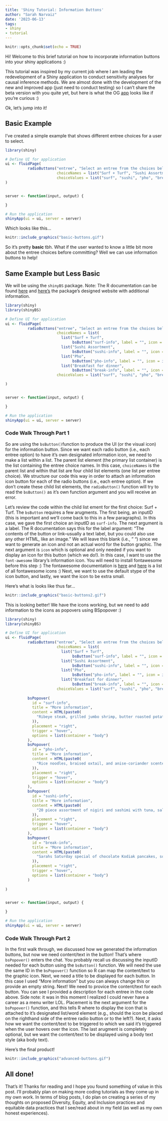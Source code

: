 ```yaml
---
title: 'Shiny Tutorial: Information Buttons'
author: "Sarah Narvaiz"
date: '2023-06-13'
tags: 
- shiny
- tutorial
---
```


```r
knitr::opts_chunk$set(echo = TRUE)
```

Hi! Welcome to this brief tutorial on how to incorporate information buttons into your shiny applications :)

This tutorial was inspired by my current job where I am leading the redevelopment of a Shiny application to conduct sensitivity analyses for causal inference methods. We are almost done with the development of the new and improved app (just need to conduct testing) so I can't share the beta version with you quite yet, but here is what the OG [app](https://jmichaelrosenberg.shinyapps.io/konfound-it/) looks like if you're curious :)

Ok, let's jump into it!

## Basic Example
I've created a simple example that shows different entree choices for a user to select.

```r
library(shiny)

# Define UI for application
ui <- fluidPage(
          radioButtons("entree", "Select an entree from the choices below",
                       choiceNames = list("Surf + Turf", "Sushi Assortment", "Pho", "Breakfast for dinner"),
                       choiceValues = list("surf", "sushi", "pho", "break"))
)


server <- function(input, output) {

}

# Run the application 
shinyApp(ui = ui, server = server)

```


Which looks like this...
```r
knitr::include_graphics("basic-buttons.gif")
```

So it's pretty **basic** tbh. What if the user wanted to know a little bit more about the entree choices before committing? Well we can use information buttons to help!

## Same Example but Less Basic
We will be using the `shinyBS` package. Note: The R documentation can be found [here](https://cran.r-project.org/web/packages/shinyBS/shinyBS.pdf) and [here's](https://ebailey78.github.io/shinyBS/) the package's designed website with additional information.

```r

library(shiny)
library(shinyBS)

# Define UI for application
ui <- fluidPage(
          radioButtons("entree", "Select an entree from the choices below",
                       choiceNames = list(
                         list("Surf + Turf",
                              bsButton("surf-info", label = "", icon = icon("info", lib = "font-awesome"), style = "default", size = "extra-small")), 
                         list("Sushi Assortment",
                              bsButton("sushi-info", label = "", icon = icon("info", lib = "font-awesome"), style = "default", size = "extra-small")), 
                         list("Pho",
                              bsButton("pho-info", label = "", icon = icon("info", lib = "font-awesome"), style = "default", size = "extra-small")), 
                         list("Breakfast for dinner",
                              bsButton("break-info", label = "", icon = icon("info", lib = "font-awesome"), style = "default", size = "extra-small"))),
                       choiceValues = list("surf", "sushi", "pho", "break")),

)


server <- function(input, output) {

}

# Run the application 
shinyApp(ui = ui, server = server)
```

### Code Walk Through Part 1

So are using the `bsButton()`function to produce the UI (or the visual icon) for the information button. Since we want each radio button (i.e., each entree option) to have it's own designated information icon, we need to make a list within a list. The parent list element (the primary list container) is the list containing the entree choice names. In this case, `choiceNames` is the parent list and within that list are four child list elements (one list per entree choice). We structure our code this way in order to attach an information icon button for each of the radio buttons (i.e., each entree option). If we don't create these child list elements, the `radioButton()` function will try to read the `bsButton()` as it's own function argument and you will receive an error.

Let's review the code within the child list ement for the first choice: Surf + Turf. The `bsButton` requires a few arugments. The first being, an inputID (this is important and we'll come back to this in a few paragraphs). In this case, we gave the first choice an inputID as `surf-info`. The next argument is a label. The R documentation says this for the label argument: "The contents of the button or link–usually a text label, but you could also use any other HTML, like an image." We will leave this blank (i.e., " ") since we want to generate an icon and not an actual word for the button graphic. The next argument is `icon` which is optional and only needed if you want to display an icon for this button (which we do!). In this case, I want to use the `font-awesome` library's information icon. You will need to install fontawesome before this step :) The fontawesome documentation is [here](https://github.com/rstudio/fontawesome) and [here](https://fontawesome.com/icons?d=gallery&m=free) is a list of all fontawesome icons :) Next, we want to use the default stype of the icon button, and lastly, we want the icon to be extra small.

Here's what is looks like thus far...

```r
knitr::include_graphics("basic-buttons2.gif")
```

This is looking better! We have the icons working, but we need to add information to the icons as popovers using BSpopover :)

```r

library(shiny)
library(shinyBS)

# Define UI for application
ui <- fluidPage(
          radioButtons("entree", "Select an entree from the choices below",
                       choiceNames = list(
                         list("Surf + Turf",
                              bsButton("surf-info", label = "", icon = icon("info", lib = "font-awesome"), style = "default", size = "extra-small")), 
                         list("Sushi Assortment",
                              bsButton("sushi-info", label = "", icon = icon("info", lib = "font-awesome"), style = "default", size = "extra-small")), 
                         list("Pho",
                              bsButton("pho-info", label = "", icon = icon("info", lib = "font-awesome"), style = "default", size = "extra-small")), 
                         list("Breakfast for dinner",
                              bsButton("break-info", label = "", icon = icon("info", lib = "font-awesome"), style = "default", size = "extra-small"))),
                       choiceValues = list("surf", "sushi", "pho", "break")),
          
          bsPopover(
            id = "surf-info",
            title = "More information",
            content = HTML(paste0(
              "Ribeye steak, grilled jumbo shrimp, butter roasted potato medley, grilled asparagus."
            )),
            placement = "right",
            trigger = "hover",
            options = list(container = "body")
          ),
          bsPopover(
            id = "pho-info",
            title = "More information",
            content = HTML(paste0(
              "Rice noodles, braised oxtail, and anise-coriander scented broth."
            )),
            placement = "right",
            trigger = "hover",
            options = list(container = "body")
          ),
          bsPopover(
            id = "sushi-info",
            title = "More information",
            content = HTML(paste0(
              "20 piece assortment of nigiri and sashimi with tuna, salmon, eel, and yellowtail."
            )),
            placement = "right",
            trigger = "hover",
            options = list(container = "body")
          ),
          bsPopover(
            id = "break-info",
            title = "More information",
            content = HTML(paste0(
              "Sarahs Saturday special of chocolate Kodiak pancakes, soft scrambled eggs, and an assortment of seasonal fruit."
            )),
            placement = "right",
            trigger = "hover",
            options = list(container = "body")
          )
          
)


server <- function(input, output) {

}

# Run the application 
shinyApp(ui = ui, server = server)
```

### Code Walk Through Part 2

In the first walk through, we discussed how we generated the information buttons, but now we need content/text in the button! That's where `bsPopover()` enters the chat. You probably recall us discussing the inputID needed for each button using the `bsButton()` function. We will need the use the same ID in the `bsPopover()` function so R can map the content/text to the graphic icon. Next, we need a title to be displayed for each button. In this case I used "More information" but you can always change this or provide an empty string. Next! We need to provice the content/text for each button. You can see I provided a description for each entree in the code above. Side note: it was in this moment I realized I could never have a career as a menu writer LOL. Placement is the next argument for the `bsPopover()` function, and this tells R where to display the icon that is attached to it's designated list/word element (e.g., should the icon be placed on the righthand side of the entree radio button or to the left?). Next, it asks how we want the content/text to be triggered to which we said it's triggered when the user hovers over the icon. The last arugment is completely optional, but we want the content/text to be displayed using a body text style (aka body text).

Here's the final product! 


```r
knitr::include_graphics("advanced-buttons.gif")
```

## All done!

That's it! Thanks for reading and I hope you found something of value in this post. I'll probably plan on making more coding tutorials as they come up in my own work. In terms of blog posts, I do plan on creating a series of my thoughts on proposed Diversity, Equity, and Inclusion practices and equitable data practices that I see/read about in my field (as well as my own honest experiences).
